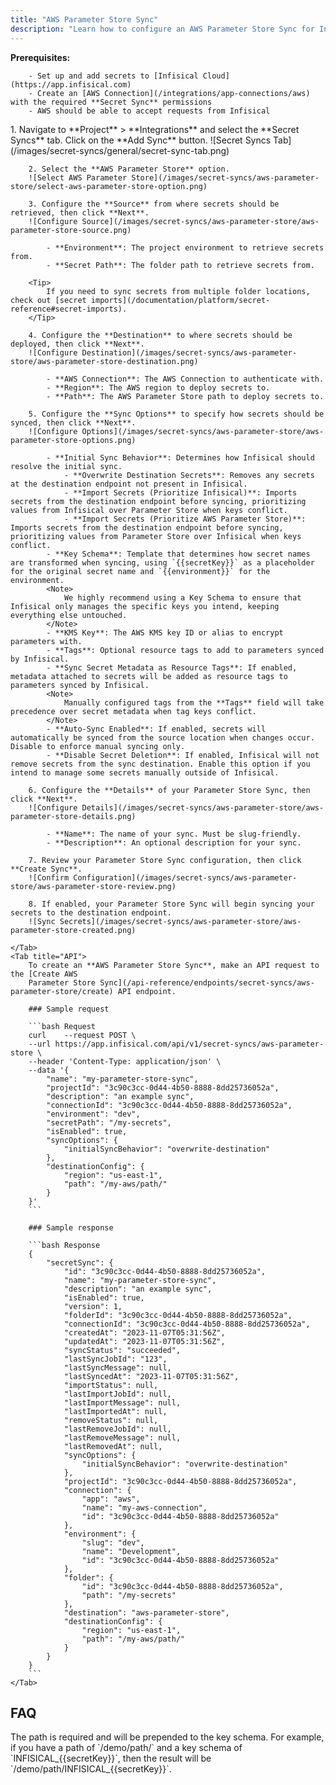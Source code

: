 ```yaml
---
title: "AWS Parameter Store Sync"
description: "Learn how to configure an AWS Parameter Store Sync for Infisical."
---
```


**Prerequisites:**

        - Set up and add secrets to [Infisical Cloud](https://app.infisical.com)
        - Create an [AWS Connection](/integrations/app-connections/aws) with the required **Secret Sync** permissions
        - AWS should be able to accept requests from Infisical

<Tabs>
    <Tab title="Infisical UI">
        1. Navigate to **Project** > **Integrations** and select the **Secret Syncs** tab. Click on the **Add Sync** button.
        ![Secret Syncs Tab](/images/secret-syncs/general/secret-sync-tab.png)

        2. Select the **AWS Parameter Store** option.
        ![Select AWS Parameter Store](/images/secret-syncs/aws-parameter-store/select-aws-parameter-store-option.png)

        3. Configure the **Source** from where secrets should be retrieved, then click **Next**.
        ![Configure Source](/images/secret-syncs/aws-parameter-store/aws-parameter-store-source.png)

            - **Environment**: The project environment to retrieve secrets from.
            - **Secret Path**: The folder path to retrieve secrets from.

        <Tip>
            If you need to sync secrets from multiple folder locations, check out [secret imports](/documentation/platform/secret-reference#secret-imports).
        </Tip>

        4. Configure the **Destination** to where secrets should be deployed, then click **Next**.
        ![Configure Destination](/images/secret-syncs/aws-parameter-store/aws-parameter-store-destination.png)

            - **AWS Connection**: The AWS Connection to authenticate with.
            - **Region**: The AWS region to deploy secrets to.
            - **Path**: The AWS Parameter Store path to deploy secrets to.

        5. Configure the **Sync Options** to specify how secrets should be synced, then click **Next**.
        ![Configure Options](/images/secret-syncs/aws-parameter-store/aws-parameter-store-options.png)

            - **Initial Sync Behavior**: Determines how Infisical should resolve the initial sync.
                - **Overwrite Destination Secrets**: Removes any secrets at the destination endpoint not present in Infisical.
                - **Import Secrets (Prioritize Infisical)**: Imports secrets from the destination endpoint before syncing, prioritizing values from Infisical over Parameter Store when keys conflict.
                - **Import Secrets (Prioritize AWS Parameter Store)**: Imports secrets from the destination endpoint before syncing, prioritizing values from Parameter Store over Infisical when keys conflict.
            - **Key Schema**: Template that determines how secret names are transformed when syncing, using `{{secretKey}}` as a placeholder for the original secret name and `{{environment}}` for the environment.
            <Note>
                We highly recommend using a Key Schema to ensure that Infisical only manages the specific keys you intend, keeping everything else untouched.
            </Note>
            - **KMS Key**: The AWS KMS key ID or alias to encrypt parameters with.
            - **Tags**: Optional resource tags to add to parameters synced by Infisical.
            - **Sync Secret Metadata as Resource Tags**: If enabled, metadata attached to secrets will be added as resource tags to parameters synced by Infisical.
            <Note>
                Manually configured tags from the **Tags** field will take precedence over secret metadata when tag keys conflict.
            </Note>
            - **Auto-Sync Enabled**: If enabled, secrets will automatically be synced from the source location when changes occur. Disable to enforce manual syncing only.
            - **Disable Secret Deletion**: If enabled, Infisical will not remove secrets from the sync destination. Enable this option if you intend to manage some secrets manually outside of Infisical.

        6. Configure the **Details** of your Parameter Store Sync, then click **Next**.
        ![Configure Details](/images/secret-syncs/aws-parameter-store/aws-parameter-store-details.png)

            - **Name**: The name of your sync. Must be slug-friendly.
            - **Description**: An optional description for your sync.

        7. Review your Parameter Store Sync configuration, then click **Create Sync**.
        ![Confirm Configuration](/images/secret-syncs/aws-parameter-store/aws-parameter-store-review.png)

        8. If enabled, your Parameter Store Sync will begin syncing your secrets to the destination endpoint.
        ![Sync Secrets](/images/secret-syncs/aws-parameter-store/aws-parameter-store-created.png)

    </Tab>
    <Tab title="API">
        To create an **AWS Parameter Store Sync**, make an API request to the [Create AWS
        Parameter Store Sync](/api-reference/endpoints/secret-syncs/aws-parameter-store/create) API endpoint.

        ### Sample request

        ```bash Request
        curl    --request POST \
        --url https://app.infisical.com/api/v1/secret-syncs/aws-parameter-store \
        --header 'Content-Type: application/json' \
        --data '{
            "name": "my-parameter-store-sync",
            "projectId": "3c90c3cc-0d44-4b50-8888-8dd25736052a",
            "description": "an example sync",
            "connectionId": "3c90c3cc-0d44-4b50-8888-8dd25736052a",
            "environment": "dev",
            "secretPath": "/my-secrets",
            "isEnabled": true,
            "syncOptions": {
                "initialSyncBehavior": "overwrite-destination"
            },
            "destinationConfig": {
                "region": "us-east-1",
                "path": "/my-aws/path/"
            }
        }'
        ```

        ### Sample response

        ```bash Response
        {
            "secretSync": {
                "id": "3c90c3cc-0d44-4b50-8888-8dd25736052a",
                "name": "my-parameter-store-sync",
                "description": "an example sync",
                "isEnabled": true,
                "version": 1,
                "folderId": "3c90c3cc-0d44-4b50-8888-8dd25736052a",
                "connectionId": "3c90c3cc-0d44-4b50-8888-8dd25736052a",
                "createdAt": "2023-11-07T05:31:56Z",
                "updatedAt": "2023-11-07T05:31:56Z",
                "syncStatus": "succeeded",
                "lastSyncJobId": "123",
                "lastSyncMessage": null,
                "lastSyncedAt": "2023-11-07T05:31:56Z",
                "importStatus": null,
                "lastImportJobId": null,
                "lastImportMessage": null,
                "lastImportedAt": null,
                "removeStatus": null,
                "lastRemoveJobId": null,
                "lastRemoveMessage": null,
                "lastRemovedAt": null,
                "syncOptions": {
                    "initialSyncBehavior": "overwrite-destination"
                },
                "projectId": "3c90c3cc-0d44-4b50-8888-8dd25736052a",
                "connection": {
                    "app": "aws",
                    "name": "my-aws-connection",
                    "id": "3c90c3cc-0d44-4b50-8888-8dd25736052a"
                },
                "environment": {
                    "slug": "dev",
                    "name": "Development",
                    "id": "3c90c3cc-0d44-4b50-8888-8dd25736052a"
                },
                "folder": {
                    "id": "3c90c3cc-0d44-4b50-8888-8dd25736052a",
                    "path": "/my-secrets"
                },
                "destination": "aws-parameter-store",
                "destinationConfig": {
                    "region": "us-east-1",
                    "path": "/my-aws/path/"
                }
            }
        }
        ```
    </Tab>
</Tabs>

## FAQ

<AccordionGroup>
    <Accordion title="What's the relationship between 'path' and 'key schema'?">
        The path is required and will be prepended to the key schema. For example, if you have a path of `/demo/path/` and a key schema of `INFISICAL_{{secretKey}}`, then the result will be `/demo/path/INFISICAL_{{secretKey}}`.
    </Accordion>
</AccordionGroup>
